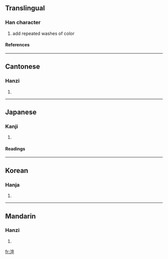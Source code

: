 ==Translingual==
===Han character===
{{Han char|rn=85|rad=水|as=09|sn=12|four=3311<sub>6</sub>|canj=水十一一 (EJMM)}}
# add repeated washes of color
====References====
{{Han ref|kx=0635.070|dkj=17786|dj=1042.050|hdz=31687.030|uh=6E32|ud=28210|bh=B4E8|bd=46312}}

----
==Cantonese==
===Hanzi===
{{yue-hanzi|jyut=|y=syun3}}
# {{defn|Cantonese}}

----
==Japanese==
===Kanji===
{{ja-kanji|grade=|rs=水09}}
# {{defn|Japanese}} 
====Readings====
{{ja-readings|on=[[せん]] (sen)|kun=}}

----
==Korean==
===Hanja===
{{ko-hanja|hangeul=선|eumhun=|rv=seon|mr=sŏn|y=sen}}
# {{defn|Korean}}

----
==Mandarin==
===Hanzi===
{{cmn-hanzi|pin=[[xuàn]] (xuan4)|wg=hsüan<sup>4</sup>}}
# {{defn|Mandarin}}

[[fr:渲]]